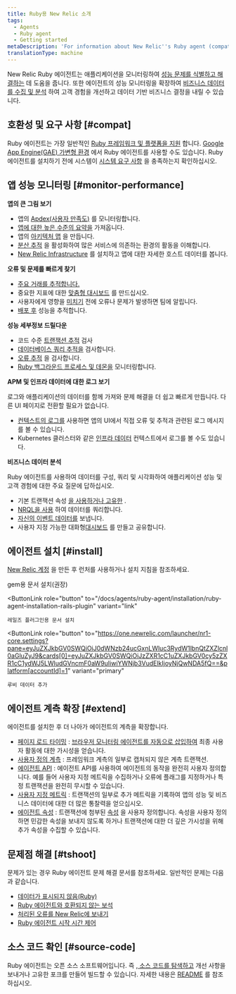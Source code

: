 ```yaml
---
title: Ruby용 New Relic 소개
tags:
  - Agents
  - Ruby agent
  - Getting started
metaDescription: 'For information about New Relic''s Ruby agent (compatibility requirements, installation, configuration, troubleshooting), start here.'
translationType: machine
---
```


New Relic Ruby 에이전트는 애플리케이션을 모니터링하여 [성능 문제를 식별하고 해결하는](#monitor-performance) 데 도움을 줍니다. 또한 에이전트의 성능 모니터링을 확장하여 [비즈니스 데이터를 수집 및 분석](#business-data) 하여 고객 경험을 개선하고 데이터 기반 비즈니스 결정을 내릴 수 있습니다.

## 호환성 및 요구 사항 [#compat]

Ruby 에이전트는 가장 일반적인 [Ruby 프레임워크 및 플랫폼을 지원](/docs/agents/ruby-agent/getting-started/supported-frameworks) 합니다. [Google App Engine(GAE) 가변형 환경](/docs/agents/ruby-agent/installation/install-new-relic-ruby-agent-gae-flexible-environment) 에서 Ruby 에이전트를 사용할 수도 있습니다. Ruby 에이전트를 설치하기 전에 시스템이 [시스템 요구 사항](/docs/agents/ruby-agent/getting-started/ruby-agent-requirements-supported-frameworks/) 을 충족하는지 확인하십시오.

## 앱 성능 모니터링 [#monitor-performance]

**앱의 큰 그림 보기**

* 앱의 [Apdex(사용자 만족도)](/docs/apm/new-relic-apm/apdex/apdex-measuring-user-satisfaction) 를 모니터링합니다.
* [앱에 대한 높은 수준의 요약을](/docs/apm/applications-menu/monitoring/apm-overview-page) 가져옵니다.
* 앱의 [아키텍처 맵](/docs/data-analysis/user-interface-functions/view-your-data/service-maps-visualize-monitor-apps-entire-architecture) 을 만듭니다.
* [분산 추적](/docs/apm/agents/ruby-agent/configuration/distributed-tracing-ruby-agent) 을 활성화하여 많은 서비스에 의존하는 환경의 활동을 이해합니다.
* [New Relic Infrastructure](/docs/infrastructure) 를 설치하고 앱에 대한 자세한 호스트 데이터를 봅니다.

**오류 및 문제를 빠르게 찾기**

* [주요 거래를 추적합니다.](/docs/apm/transactions/key-transactions/key-transactions-tracking-important-transactions-or-events)
* 중요한 지표에 대한 [맞춤형 대시보드](/docs/insights/use-insights-ui/advanced-ui-tasks/add-edit-copy-insights-dashboards) 를 만드십시오.
* 사용자에게 영향을 [미치기](/docs/alerts/alert-policies/understanding-alert-policies/alerting-new-relic) 전에 오류나 문제가 발생하면 팀에 알립니다.
* [배포 후](/docs/agents/ruby-agent/features/recording-deployments-ruby-agent) 성능을 추적합니다.

**성능 세부정보 드릴다운**

* 코드 수준 [트랜잭션 추적](/docs/apm/transactions/transaction-traces/transaction-traces) 검사
* [데이터베이스 쿼리 추적을](/docs/apm/transactions/transaction-traces/sql-statements) 검사합니다.
* [오류 추적](/docs/apm/applications-menu/events/viewing-apm-errors-error-traces) 을 검사합니다.
* [Ruby 백그라운드 프로세스 및 데몬을](/docs/agents/ruby-agent/background-jobs/monitoring-ruby-background-processes-daemons) 모니터링합니다.

**APM 및 인프라 데이터에 대한 로그 보기**

로그와 애플리케이션의 데이터를 함께 가져와 문제 해결을 더 쉽고 빠르게 만듭니다. 다른 UI 페이지로 전환할 필요가 없습니다.

* [컨텍스트의 로그를](/docs/logs/logs-context/configure-logs-context-ruby/) 사용하면 앱의 UI에서 직접 오류 및 추적과 관련된 로그 메시지를 볼 수 있습니다.
* Kubernetes 클러스터와 같은 [인프라 데이터](/docs/logs/forward-logs/forward-your-logs-using-infrastructure-agent/) 컨텍스트에서 로그를 볼 수도 있습니다.

**비즈니스 데이터 분석**

Ruby 에이전트를 사용하여 데이터를 구성, 쿼리 및 시각화하여 애플리케이션 성능 및 고객 경험에 대한 주요 질문에 답하십시오.

* 기본 트랜잭션 속성 [을 사용하거나 고유한](/docs/using-new-relic/data/customize-data/collect-custom-attributes) .
* [NRQL을 사용](/docs/query-your-data/nrql-new-relic-query-language/get-started/introduction-nrql-new-relics-query-language) 하여 데이터를 쿼리합니다.
* [자신의 이벤트 데이터를](/docs/apm/new-relic-apm/getting-started/introduction-apm) 보냅니다.
* 사용자 지정 가능한 대화형[대시보드](/docs/query-your-data/explore-query-data/dashboards/introduction-new-relic-one-dashboards) 를 만들고 공유합니다.

## 에이전트 설치 [#install]

[New Relic 계정](https://newrelic.com/signup) 을 만든 후 런처를 사용하거나 설치 지침을 참조하세요.

<ButtonGroup>
  <ButtonLink
    role="button"
    to="/docs/agents/ruby-agent/installation/install-new-relic-ruby-agent"
    variant="link"
  >
    gem용 문서 설치(권장)
  </ButtonLink>

  <ButtonLink
    role="button"
    to="/docs/agents/ruby-agent/installation/ruby-agent-installation-rails-plugin"
    variant="link"
  >
    레일즈 플러그인용 문서 설치
  </ButtonLink>

  <ButtonLink
    role="button"
    to="https://one.newrelic.com/launcher/nr1-core.settings?pane=eyJuZXJkbGV0SWQiOiJ0dWNzb24ucGxnLWluc3RydW1lbnQtZXZlcnl0aGluZyJ9&cards[0]=eyJuZXJkbGV0SWQiOiJzZXR1cC1uZXJkbGV0cy5zZXR1cC1ydWJ5LWludGVncmF0aW9uIiwiYWNjb3VudElkIjoyNjQwNDA5fQ==&platform[accountId]=1"
    variant="primary"
  >
    루비 데이터 추가
  </ButtonLink>
</ButtonGroup>

## 에이전트 계측 확장 [#extend]

에이전트를 설치한 후 더 나아가 에이전트의 계측을 확장합니다.

* [페이지 로드 타이밍](/docs/agents/ruby-agent/features/page-load-timing-ruby) : [브라우저 모니터링 에이전트를 자동으로 삽입하여](/docs/browser/new-relic-browser/getting-started/new-relic-browser) 최종 사용자 활동에 대한 가시성을 얻습니다.
* [사용자 정의 계측](/docs/agents/ruby-agent/features/ruby-custom-instrumentation) : 프레임워크 계측의 일부로 캡처되지 않은 계측 트랜잭션.
* [에이전트 API](/docs/agents/ruby-agent/customization/ruby-agent-api-guide) : 에이전트 API를 사용하여 에이전트의 동작을 완전히 사용자 정의합니다. 예를 들어 사용자 지정 메트릭을 수집하거나 오류에 플래그를 지정하거나 특정 트랜잭션을 완전히 무시할 수 있습니다.
* [사용자 지정 메트릭](/docs/agents/ruby-agent/features/ruby-custom-metrics) : 트랜잭션의 일부로 추가 메트릭을 기록하여 앱의 성능 및 비즈니스 데이터에 대한 더 많은 통찰력을 얻으십시오.
* [에이전트 속성](/docs/agents/ruby-agent/attributes/ruby-agent-attributes) : 트랜잭션에 첨부된 [속성](/docs/agents/manage-apm-agents/agent-metrics/agent-attributes) 을 사용자 정의합니다. 속성을 사용자 정의하면 민감한 속성을 보내지 않도록 하거나 트랜잭션에 대한 더 깊은 가시성을 위해 추가 속성을 수집할 수 있습니다.

## 문제점 해결 [#tshoot]

문제가 있는 경우 Ruby 에이전트 문제 해결 문서를 참조하세요. 일반적인 문제는 다음과 같습니다.

* [데이터가 표시되지 않음(Ruby)](/docs/agents/ruby-agent/troubleshooting/no-data-appears-ruby)
* [Ruby 에이전트와 호환되지 않는 보석](/docs/agents/ruby-agent/troubleshooting/incompatible-gems)
* [처리된 오류를 New Relic에 보내기](/docs/agents/ruby-agent/troubleshooting/sending-new-relic-handled-errors)
* [Ruby 에이전트 시작 시간 제어](/docs/agents/ruby-agent/troubleshooting/controlling-when-ruby-agent-starts)

## 소스 코드 확인 [#source-code]

Ruby 에이전트는 오픈 소스 소프트웨어입니다. 즉 [, 소스 코드를 탐색하고](https://github.com/newrelic/newrelic-ruby-agent "링크가 새 창에서 열립니다.") 개선 사항을 보내거나 고유한 포크를 만들어 빌드할 수 있습니다. 자세한 내용은 [README](https://github.com/newrelic/newrelic-ruby-agent/blob/main/README.md "링크가 새 창에서 열립니다.") 를 참조하십시오.